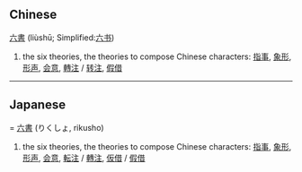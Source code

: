 ==Chinese==
[[六]][[書]] (liùshū; Simplified:[[六书]])

#the six theories, the theories to compose Chinese characters: [[指事]], [[象形]], [[形声]], [[会意]], [[轉注]] / [[转注]], [[假借]]

----

==Japanese===
[[六]][[書]] (りくしょ, rikusho)

#the six theories, the theories to compose Chinese characters: [[指事]], [[象形]], [[形声]], [[会意]], [[転注]] / [[轉注]], [[仮借]] / [[假借]]